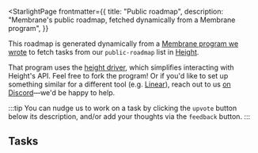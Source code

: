 

<StarlightPage
  frontmatter={{
    title: "Public roadmap",
    description:
      "Membrane's public roadmap, fetched dynamically from a Membrane program",
  }}
>

This roadmap is generated dynamically from a [Membrane program we wrote](https://github.com/membrane-io/operations/tree/main/public-roadmap) to fetch tasks from our `public-roadmap` list in [Height](https://height.app/product).

That program uses the [height driver](https://github.com/membrane-io/membrane-driver-height), which simplifies interacting with Height's API. Feel free to fork the program! Or if you'd like to set up something similar for a different tool (e.g. [Linear](https://linear.app/)), reach out to us [on Discord](https://discord.gg/sbRcqC7QxE)—we'd be happy to help.

:::tip
You can nudge us to work on a task by clicking the `upvote` button below its description, and/or add your thoughts via the `feedback` button.
:::

## Tasks

<PublicRoadmap />

</StarlightPage>
